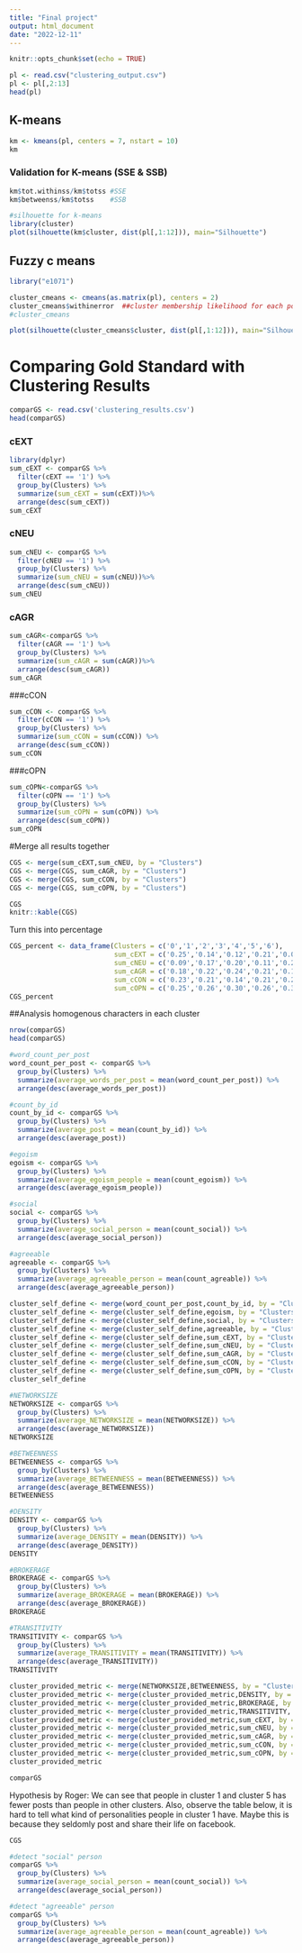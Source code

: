 ---
title: "Final project"
output: html_document
date: "2022-12-11"
---

```{r setup, include=FALSE}
knitr::opts_chunk$set(echo = TRUE)
```


```{r}
pl <- read.csv("clustering_output.csv")
pl <- pl[,2:13]
head(pl)
```

## K-means
```{r k-means}
km <- kmeans(pl, centers = 7, nstart = 10)
km
```

### Validation for K-means (SSE & SSB)
```{r}
km$tot.withinss/km$totss #SSE
km$betweenss/km$totss    #SSB
```

```{r}
#silhouette for k-means
library(cluster)
plot(silhouette(km$cluster, dist(pl[,1:12])), main="Silhouette")
```

## Fuzzy c means
```{r fuzzy c-means}
library("e1071")

cluster_cmeans <- cmeans(as.matrix(pl), centers = 2)
cluster_cmeans$withinerror  ##cluster membership likelihood for each point
#cluster_cmeans

plot(silhouette(cluster_cmeans$cluster, dist(pl[,1:12])), main="Silhouette")
```


# Comparing Gold Standard with Clustering Results
```{r}
comparGS <- read.csv('clustering_results.csv')
head(comparGS)
```

### cEXT
```{r}
library(dplyr)
sum_cEXT <- comparGS %>%
  filter(cEXT == '1') %>%
  group_by(Clusters) %>%
  summarize(sum_cEXT = sum(cEXT))%>%
  arrange(desc(sum_cEXT))
sum_cEXT
```

### cNEU
```{r}
sum_cNEU <- comparGS %>%
  filter(cNEU == '1') %>%
  group_by(Clusters) %>%
  summarize(sum_cNEU = sum(cNEU))%>%
  arrange(desc(sum_cNEU))
sum_cNEU
```


### cAGR
```{r}
sum_cAGR<-comparGS %>%
  filter(cAGR == '1') %>%
  group_by(Clusters) %>%
  summarize(sum_cAGR = sum(cAGR))%>%
  arrange(desc(sum_cAGR))
sum_cAGR
```

###cCON
```{r}
sum_cCON <- comparGS %>%
  filter(cCON == '1') %>%
  group_by(Clusters) %>%
  summarize(sum_cCON = sum(cCON)) %>%
  arrange(desc(sum_cCON))
sum_cCON
```

###cOPN
```{r}
sum_cOPN<-comparGS %>%
  filter(cOPN == '1') %>%
  group_by(Clusters) %>%
  summarize(sum_cOPN = sum(cOPN)) %>%
  arrange(desc(sum_cOPN))
sum_cOPN
```

#Merge all results together
```{r}
CGS <- merge(sum_cEXT,sum_cNEU, by = "Clusters")
CGS <- merge(CGS, sum_cAGR, by = "Clusters")
CGS <- merge(CGS, sum_cCON, by = "Clusters")
CGS <- merge(CGS, sum_cOPN, by = "Clusters")

CGS
knitr::kable(CGS)
```

Turn this into percentage
```{r}
CGS_percent <- data_frame(Clusters = c('0','1','2','3','4','5','6'),
                          sum_cEXT = c('0.25','0.14','0.12','0.21','0.06','0.12','0.16'),
                          sum_cNEU = c('0.09','0.17','0.20','0.11','0.22','0.13','0.14'),
                          sum_cAGR = c('0.18','0.22','0.24','0.21','0.17','0.24','0.23'),
                          sum_cCON = c('0.23','0.21','0.14','0.21','0.22','0.24','0.13'),
                          sum_cOPN = c('0.25','0.26','0.30','0.26','0.33','0.27','0.33'))
CGS_percent
```



##Analysis homogenous characters in each cluster
```{r}
nrow(comparGS)
head(comparGS)
```


```{r}
#word_count_per_post
word_count_per_post <- comparGS %>%
  group_by(Clusters) %>%
  summarize(average_words_per_post = mean(word_count_per_post)) %>%
  arrange(desc(average_words_per_post))

#count_by_id
count_by_id <- comparGS %>%
  group_by(Clusters) %>%
  summarize(average_post = mean(count_by_id)) %>%
  arrange(desc(average_post))

#egoism
egoism <- comparGS %>%
  group_by(Clusters) %>%
  summarize(average_egoism_people = mean(count_egoism)) %>%
  arrange(desc(average_egoism_people))

#social
social <- comparGS %>%
  group_by(Clusters) %>%
  summarize(average_social_person = mean(count_social)) %>%
  arrange(desc(average_social_person))

#agreeable
agreeable <- comparGS %>%
  group_by(Clusters) %>%
  summarize(average_agreeable_person = mean(count_agreable)) %>%
  arrange(desc(average_agreeable_person))

cluster_self_define <- merge(word_count_per_post,count_by_id, by = "Clusters")
cluster_self_define <- merge(cluster_self_define,egoism, by = "Clusters")
cluster_self_define <- merge(cluster_self_define,social, by = "Clusters")
cluster_self_define <- merge(cluster_self_define,agreeable, by = "Clusters")
cluster_self_define <- merge(cluster_self_define,sum_cEXT, by = "Clusters")
cluster_self_define <- merge(cluster_self_define,sum_cNEU, by = "Clusters")
cluster_self_define <- merge(cluster_self_define,sum_cAGR, by = "Clusters")
cluster_self_define <- merge(cluster_self_define,sum_cCON, by = "Clusters")
cluster_self_define <- merge(cluster_self_define,sum_cOPN, by = "Clusters")
cluster_self_define
```





```{r}
#NETWORKSIZE
NETWORKSIZE <- comparGS %>%
  group_by(Clusters) %>%
  summarize(average_NETWORKSIZE = mean(NETWORKSIZE)) %>%
  arrange(desc(average_NETWORKSIZE))
NETWORKSIZE
```

```{r}
#BETWEENNESS
BETWEENNESS <- comparGS %>%
  group_by(Clusters) %>%
  summarize(average_BETWEENNESS = mean(BETWEENNESS)) %>%
  arrange(desc(average_BETWEENNESS))
BETWEENNESS
```

```{r}
#DENSITY
DENSITY <- comparGS %>%
  group_by(Clusters) %>%
  summarize(average_DENSITY = mean(DENSITY)) %>%
  arrange(desc(average_DENSITY))
DENSITY
```

```{r}
#BROKERAGE
BROKERAGE <- comparGS %>%
  group_by(Clusters) %>%
  summarize(average_BROKERAGE = mean(BROKERAGE)) %>%
  arrange(desc(average_BROKERAGE))
BROKERAGE
```

```{r}
#TRANSITIVITY
TRANSITIVITY <- comparGS %>%
  group_by(Clusters) %>%
  summarize(average_TRANSITIVITY = mean(TRANSITIVITY)) %>%
  arrange(desc(average_TRANSITIVITY))
TRANSITIVITY
```

```{r}
cluster_provided_metric <- merge(NETWORKSIZE,BETWEENNESS, by = "Clusters")
cluster_provided_metric <- merge(cluster_provided_metric,DENSITY, by = "Clusters")
cluster_provided_metric <- merge(cluster_provided_metric,BROKERAGE, by = "Clusters")
cluster_provided_metric <- merge(cluster_provided_metric,TRANSITIVITY, by = "Clusters")
cluster_provided_metric <- merge(cluster_provided_metric,sum_cEXT, by = "Clusters")
cluster_provided_metric <- merge(cluster_provided_metric,sum_cNEU, by = "Clusters")
cluster_provided_metric <- merge(cluster_provided_metric,sum_cAGR, by = "Clusters")
cluster_provided_metric <- merge(cluster_provided_metric,sum_cCON, by = "Clusters")
cluster_provided_metric <- merge(cluster_provided_metric,sum_cOPN, by = "Clusters")
cluster_provided_metric
```



```{r}
comparGS
```



Hypothesis by Roger: We can see that people in cluster 1 and cluster 5 has fewer posts than people in other clusters. Also, observe the table below, it is hard to tell what kind of personalities people in cluster 1 have. Maybe this is because they seldomly post and share their life on facebook.

```{r}
CGS
```

```{r}
#detect "social" person
comparGS %>%
  group_by(Clusters) %>%
  summarize(average_social_person = mean(count_social)) %>%
  arrange(desc(average_social_person))
```

```{r}
#detect "agreeable" person
comparGS %>%
  group_by(Clusters) %>%
  summarize(average_agreeable_person = mean(count_agreable)) %>%
  arrange(desc(average_agreeable_person))
```









